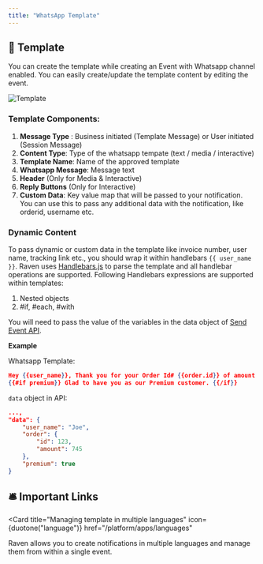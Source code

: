 ```yaml
---
title: "WhatsApp Template"
---
```


## 📜 Template

You can create the template while creating an Event with Whatsapp channel
enabled. You can easily create/update the template content by editing the event.

![Template](/images/template.png)

### Template Components:

1. **Message Type** : Business initiated (Template Message) or User initiated
   (Session Message)
2. **Content Type**: Type of the whatsapp tempate (text / media / interactive)
3. **Template Name**: Name of the approved template
4. **Whatsapp Message**: Message text
5. **Header** (Only for Media & Interactive)
6. **Reply Buttons** (Only for Interactive)
7. **Custom Data**: Key value map that will be passed to your notification. You
   can use this to pass any additional data with the notification, like orderid,
   username etc.

### Dynamic Content

To pass dynamic or custom data in the template like invoice number, user name,
tracking link etc., you should wrap it within handlebars `{{ user_name }}`. Raven
uses [Handlebars.js](https://handlebarsjs.com/guide/#what-is-handlebars) to
parse the template and all handlebar operations are supported. Following
Handlebars expressions are supported within templates:

1. Nested objects
2. #if, #each, #with

You will need to pass the value of the variables in the data object of
[Send Event API](/api-reference/send-event).

**Example**

Whatsapp Template:

```json
Hey {{user_name}}, Thank you for your Order Id# {{order.id}} of amount {{order.amount}}.
{{#if premium}} Glad to have you as our Premium customer. {{/if}}
```

`data` object in API:

```json
...,
"data": {
    "user_name": "Joe",
    "order": {
        "id": 123,
        "amount": 745
    },
    "premium": true
}
```

## 🛎️ Important Links

<Card
  title="Managing template in multiple languages"
  icon={duotone("language")}
  href="/platform/apps/languages"
>
  Raven allows you to create notifications in multiple languages and manage them
  from within a single event.
</Card>
